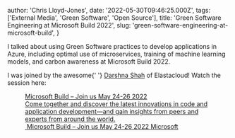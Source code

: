 
  author: 'Chris Lloyd-Jones',
  date: '2022-05-30T09:46:25.000Z',
  tags: ['External Media', 'Green Software', 'Open Source'],
  title: 'Green Software Engineering at Microsoft Build 2022',
  slug: 'green-software-engineering-at-microsoft-build',
}


I talked about using Green Software practices to develop applications in Azure, including optimal use of microservices, training of machine learning models, and carbon awareness at Microsoft Build 2022.

I was joined by the awesome{' '} [Darshna Shah](https://twitter.com/darsh262) of Elastacloud! Watch the session here:

<figure class="kg-card kg-bookmark-card">
  <a
    class="kg-bookmark-container"
    href="https://mybuild.microsoft.com/en-US/sessions/bc226aa3-9d7a-4930-b916-3eb1b18863b4"
  >
    <div class="kg-bookmark-content">
      <div class="kg-bookmark-title">
        Microsoft Build – Join us May 24-26 2022
      </div>
      <div class="kg-bookmark-description">
        Come together and discover the latest innovations in code and
        application development—and gain insights from peers and experts from
        around the world.
      </div>
      <div class="kg-bookmark-metadata">
        <img
          class="kg-bookmark-icon"
          src="https://mybuild.microsoft.com/favicon.ico"
          alt=""
        />
        <span class="kg-bookmark-author">
          Microsoft Build – Join us May 24-26 2022
        </span>
        <span class="kg-bookmark-publisher">Microsoft</span>
      </div>
    </div>
    <div class="kg-bookmark-thumbnail">
      <img
        src="https://eventtools.event.microsoft.com/build2022/FY22_Build_Phase01_Homepage_Metadata_1200x630.jpg"
        alt=""
      />
    </div>
  </a>
</figure>

